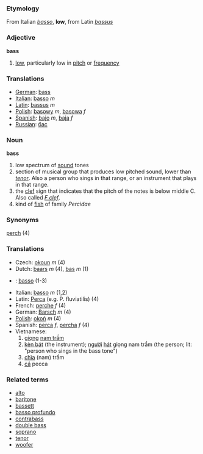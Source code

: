 ===Etymology===
From Italian ''[[basso]]'', '''low''', from Latin ''[[bassus]]''

===Adjective===
'''bass'''

# [[low]], particularly low in [[pitch]] or [[frequency]]

===Translations===
*[[German]]: [[bass]]
*[[Italian]]: [[basso]] ''m''
*[[Latin]]: [[bassus]] ''m''
*[[Polish]]: [[basowy]] ''m'', [[basowa]] ''f''
*[[Spanish]]: [[bajo]] ''m'', [[baja]] ''f''
*[[Russian]]: [[бас]]

===Noun===
'''bass'''

# low spectrum of [[sound]] tones
# section of musical group that produces low pitched sound, lower than ''[[tenor]]''.  Also a person who sings in that range, or an instrument that plays in that range.
# the [[clef]] sign that indicates that the pitch of the notes is below middle C.  Also called ''[[F clef]]''.
# kind of [[fish]] of family ''Percidae''


===Synonyms===
[[perch]] (4)

===Translations===
*Czech: [[okoun]]  ''m'' (4)
*Dutch: [[baars]] ''m'' (4), [[bas]] ''m'' (1)
*{{msg:fi}}: [[basso]] (1-3)
*Italian: [[basso]] ''m'' (1,2)
*Latin: [[Perca]] (e.g. P. fluviatilis) (4)
*French: [[perche]] ''f'' (4)
*German: [[Barsch]] ''m''  (4)
*[[Polish]]: [[okoń]] ''m'' (4)
*Spanish: [[perca]] ''f'', [[percha]] ''f'' (4)
*Vietnamese:
*#[[giọng]] [[nam trầm]]
*#[[kèn bát]] (the instrument); [[người]] [[hát]] giọng nam trầm (the person; lit: "person who sings in the bass tone")
*#[[chìa]] (nam) trầm
*#[[cá]] pecca

===Related terms===
*[[alto]]
*[[baritone]]
*[[bassett]]
*[[basso profundo]]
*[[contrabass]]
*[[double bass]]
*[[soprano]]
*[[tenor]]
*[[woofer]]